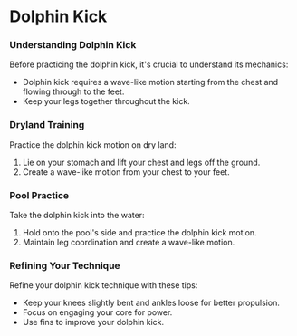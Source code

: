 # Dolphin Kick

### Understanding Dolphin Kick

Before practicing the dolphin kick, it's crucial to understand its mechanics:

- Dolphin kick requires a wave-like motion starting from the chest and flowing through to the feet.
- Keep your legs together throughout the kick.

### Dryland Training

Practice the dolphin kick motion on dry land:

1. Lie on your stomach and lift your chest and legs off the ground.
2. Create a wave-like motion from your chest to your feet.

### Pool Practice

Take the dolphin kick into the water:

1. Hold onto the pool's side and practice the dolphin kick motion.
2. Maintain leg coordination and create a wave-like motion.

### Refining Your Technique

Refine your dolphin kick technique with these tips:

- Keep your knees slightly bent and ankles loose for better propulsion.
- Focus on engaging your core for power.
- Use fins to improve your dolphin kick.